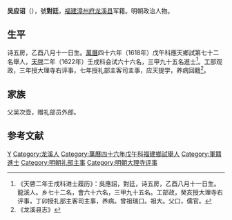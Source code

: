 '''吴应诏'''（{{bd|？||？||}}），號'''對廷'''，[[福建|福建]][[漳州府|漳州府]][[龙溪县|龙溪县]]军籍。明朝政治人物。

==生平==
诗五房，乙酉八月十一日生。[[萬曆|萬曆]]四十六年（1618年）戊午科應天鄉試第七十二名舉人，[[天啓|天啓]]二年（1622年）壬戌科会试六十六名，三甲九十五名進士<ref>《天啓二年壬戌科进士履历》：吳應詔，對廷，诗五房，乙酉八月十一日生。龍溪人。乡七十二名，會六十六名，三甲九十五名。工部政，癸亥授大理寺右评事，丁卯授礼部主客司主事，养病。曾祖瑞口。祖大。父口，儒官。</ref>。工部观政，三年授大理寺右评事，七年授礼部主客司主事，应天提学，养病回籍<ref>《龙溪县志》</ref>。

== 家族 ==
父吴次壶，赠礼部员外郎。

==参考文献==
{{reflist}}

{{天啓二年壬戌科殿試金榜}}

{{Authority control}}

{{DEFAULTSORT:}}
[[Category:吴姓|Y]]
[[Category:龙溪人|Category:龙溪人]]
[[Category:萬曆四十六年戊午科福建鄉試舉人|Category:萬曆四十六年戊午科福建鄉試舉人]]
[[Category:軍籍進士|Category:軍籍進士]]
[[Category:明朝礼部主事|Category:明朝礼部主事]]
[[Category:明朝大理寺评事|Category:明朝大理寺评事]]


{{明朝官员小作品}}